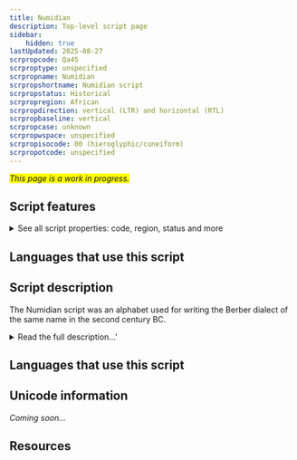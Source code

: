 ```yaml
---
title: Numidian
description: Top-level script page
sidebar:
    hidden: true
lastUpdated: 2025-08-27
scrpropcode: Qa45
scrproptype: unspecified
scrpropname: Numidian
scrpropshortname: Numidian script
scrpropstatus: Historical
scrpropregion: African
scrpropdirection: vertical (LTR) and horizontal (RTL)
scrpropbaseline: vertical
scrpropcase: unknown
scrpropwspace: unspecified
scrpropisocode: 00 (hieroglyphic/cuneiform)
scrpropotcode: unspecified
---
```


<span style='background-color:yellow'>_This page is a work in progress._</span>


## Script features

<details>
<summary> See all script properties: code, region, status and more</summary>
<ScriptInfo />
</details>

## Languages that use this script

<WsList script='Qa45' wsMax='5' />

## Script description

The Numidian script was an alphabet used for writing the Berber dialect of the same name in the second century BC.

<details>
<summary>Read the full description...'</summary>It is thought to have derived from the [Phoenician](/scrlang/script-phnx) abjad.

The Numidian script resembles the [Tifinagh](/scrlang/script-Tfng) script currently employed by the Tuareg, the principal inhabitants of the Saharan interior. However, Tifinagh is written horizontally and Numidian was normally written from bottom to top, in columns from left to right. In some bilingual Numidian and Phoenician inscriptions, the Numidian parts were written from right to left horizontally in the Phoenician manner.

_This script is not currently recognized by the [ISO 15924 standard](http://www.unicode.org/iso15924/), but is included in ScriptSource for research purposes. If you have any information on this script, please add the information to this site. Your contributions can be a great help in refining and expanding the ISO 15924 standard. The [Script Encoding Initiative](http://www.linguistics.berkeley.edu/sei/) is working to support the inclusion of this script in the standard, and contributions here will support their efforts._
</details>

## Languages that use this script

<WsList script='Qa45' wsMax='5' />

## Unicode information

_Coming soon..._

## Resources

<ScriptResources detailSummary='seemore' />

